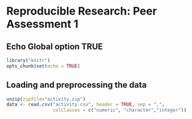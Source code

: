 # Reproducible Research: Peer Assessment 1

## Echo Global option TRUE
```r
library("knitr")
opts_chunk$set(echo = TRUE)
```

## Loading and preprocessing the data

```r
unzip(zipfile="activity.zip")
data <- read.csv("activity.csv", header = TRUE, sep = ",", 
                 colClasses = c("numeric", "character","integer")) 
```